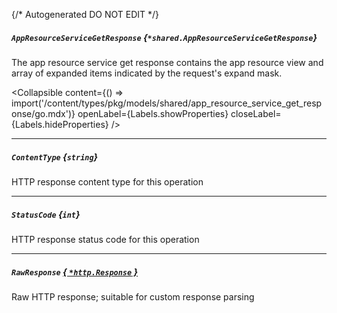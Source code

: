 {/* Autogenerated DO NOT EDIT  */}

##### `AppResourceServiceGetResponse` *{`*shared.AppResourceServiceGetResponse`}*
The app resource service get response contains the app resource view and array of expanded items indicated by the request's expand mask.

<Collapsible content={() => import('/content/types/pkg/models/shared/app_resource_service_get_response/go.mdx')} openLabel={Labels.showProperties} closeLabel={Labels.hideProperties} />


---
##### `ContentType` *{`string`}*
HTTP response content type for this operation

---
##### `StatusCode` *{`int`}*
HTTP response status code for this operation

---
##### `RawResponse` [*{ `*http.Response` }*](https://pkg.go.dev/net/http#Response)
Raw HTTP response; suitable for custom response parsing



